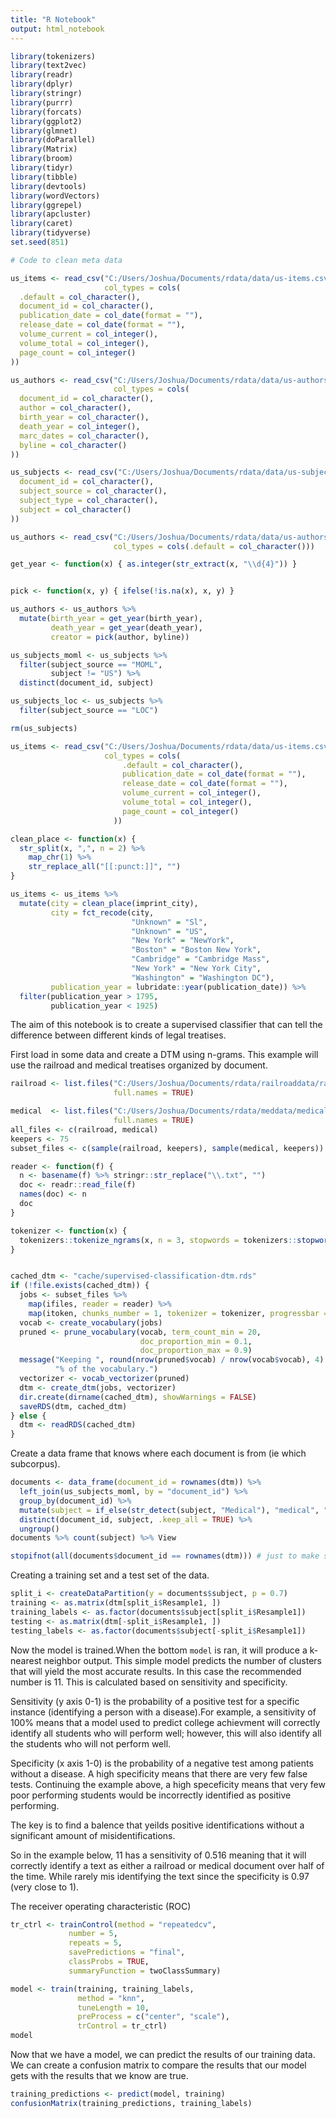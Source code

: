 ```yaml
---
title: "R Notebook"
output: html_notebook
---
```



```r
library(tokenizers)
library(text2vec)
library(readr)
library(dplyr)
library(stringr)
library(purrr)
library(forcats)
library(ggplot2)
library(glmnet)
library(doParallel)
library(Matrix)
library(broom)
library(tidyr)
library(tibble)
library(devtools)
library(wordVectors)
library(ggrepel)
library(apcluster)
library(caret)
library(tidyverse)
set.seed(851)
```
```r

# Code to clean meta data

us_items <- read_csv("C:/Users/Joshua/Documents/rdata/data/us-items.csv",
                     col_types = cols(
  .default = col_character(),
  document_id = col_character(),
  publication_date = col_date(format = ""),
  release_date = col_date(format = ""),
  volume_current = col_integer(),
  volume_total = col_integer(),
  page_count = col_integer()
))

us_authors <- read_csv("C:/Users/Joshua/Documents/rdata/data/us-authors.csv", 
                       col_types = cols(
  document_id = col_character(),
  author = col_character(),
  birth_year = col_character(),
  death_year = col_integer(),
  marc_dates = col_character(),
  byline = col_character()
))

us_subjects <- read_csv("C:/Users/Joshua/Documents/rdata/data/us-subjects.csv", col_types = cols(
  document_id = col_character(),
  subject_source = col_character(),
  subject_type = col_character(),
  subject = col_character()
))

us_authors <- read_csv("C:/Users/Joshua/Documents/rdata/data/us-authors.csv",
                       col_types = cols(.default = col_character()))

get_year <- function(x) { as.integer(str_extract(x, "\\d{4}")) }


pick <- function(x, y) { ifelse(!is.na(x), x, y) }

us_authors <- us_authors %>%
  mutate(birth_year = get_year(birth_year),
         death_year = get_year(death_year),
         creator = pick(author, byline))

us_subjects_moml <- us_subjects %>%
  filter(subject_source == "MOML",
         subject != "US") %>%
  distinct(document_id, subject)

us_subjects_loc <- us_subjects %>%
  filter(subject_source == "LOC")

rm(us_subjects)

us_items <- read_csv("C:/Users/Joshua/Documents/rdata/data/us-items.csv",
                     col_types = cols(
                         .default = col_character(),
                         publication_date = col_date(format = ""),
                         release_date = col_date(format = ""),
                         volume_current = col_integer(),
                         volume_total = col_integer(),
                         page_count = col_integer()
                       ))

clean_place <- function(x) {
  str_split(x, ",", n = 2) %>%
    map_chr(1) %>%
    str_replace_all("[[:punct:]]", "")
}

us_items <- us_items %>%
  mutate(city = clean_place(imprint_city),
         city = fct_recode(city,
                           "Unknown" = "Sl",
                           "Unknown" = "US",
                           "New York" = "NewYork",
                           "Boston" = "Boston New York",
                           "Cambridge" = "Cambridge Mass",
                           "New York" = "New York City",
                           "Washington" = "Washington DC"),
         publication_year = lubridate::year(publication_date)) %>%
  filter(publication_year > 1795,
         publication_year < 1925)

```
The aim of this notebook is to create a supervised classifier that can tell the difference between different kinds of legal treatises.

First load in some data and create a DTM using n-grams. This example will use the railroad and medical treatises organized by document.


```r
railroad <- list.files("C:/Users/Joshua/Documents/rdata/railroaddata/railroads_documents",
                       full.names = TRUE)

medical  <- list.files("C:/Users/Joshua/Documents/rdata/meddata/medical-documents/medical-documents",
                       full.names = TRUE)
all_files <- c(railroad, medical)
keepers <- 75
subset_files <- c(sample(railroad, keepers), sample(medical, keepers))

reader <- function(f) {
  n <- basename(f) %>% stringr::str_replace("\\.txt", "")
  doc <- readr::read_file(f)
  names(doc) <- n
  doc
}

tokenizer <- function(x) {
  tokenizers::tokenize_ngrams(x, n = 3, stopwords = tokenizers::stopwords("en"))
}


cached_dtm <- "cache/supervised-classification-dtm.rds"
if (!file.exists(cached_dtm)) {
  jobs <- subset_files %>% 
    map(ifiles, reader = reader) %>% 
    map(itoken, chunks_number = 1, tokenizer = tokenizer, progressbar = FALSE)
  vocab <- create_vocabulary(jobs)
  pruned <- prune_vocabulary(vocab, term_count_min = 20,
                             doc_proportion_min = 0.1,
                             doc_proportion_max = 0.9)
  message("Keeping ", round(nrow(pruned$vocab) / nrow(vocab$vocab), 4) * 100,
          "% of the vocabulary.")
  vectorizer <- vocab_vectorizer(pruned)
  dtm <- create_dtm(jobs, vectorizer)
  dir.create(dirname(cached_dtm), showWarnings = FALSE)
  saveRDS(dtm, cached_dtm)
} else {
  dtm <- readRDS(cached_dtm)
}
```
Create a data frame that knows where each document is from (ie which subcorpus). 

```r
documents <- data_frame(document_id = rownames(dtm)) %>% 
  left_join(us_subjects_moml, by = "document_id") %>% 
  group_by(document_id) %>% 
  mutate(subject = if_else(str_detect(subject, "Medical"), "medical", "railroad")) %>% 
  distinct(document_id, subject, .keep_all = TRUE) %>% 
  ungroup() 
documents %>% count(subject) %>% View

stopifnot(all(documents$document_id == rownames(dtm))) # just to make sure
```

Creating a training set and a test set of the data.

```r
split_i <- createDataPartition(y = documents$subject, p = 0.7)
training <- as.matrix(dtm[split_i$Resample1, ])
training_labels <- as.factor(documents$subject[split_i$Resample1])
testing <- as.matrix(dtm[-split_i$Resample1, ])
testing_labels <- as.factor(documents$subject[-split_i$Resample1])
```

Now the model is trained.When the bottom `model` is ran, it will produce a k-nearest neighbor output. This simple model predicts the number of clusters that will yield the most accurate results. In this case the recommended number is 11. This is calculated based on sensitivity and specificity. 

Sensitivity (y axis 0-1) is the probability of a positive test for a specific instance (identifying a person with a disease).For example, a sensitivity of 100% means that a model used to predict college achievment will correctly identify all students who will perform well; however, this will also identify all the students who will not perform well. 

Specificity (x axis 1-0) is the probability of a negative test among patients without a disease. A high specificity means that there are very few false tests. Continuing the example above, a high speceficity means that very few poor performing students would be incorrectly identified as positive performing. 

The key is to find a balence that yeilds positive identifications without a significant amount of misidentifications. 

So in the example below, 11 has a sensitivity of 0.516 meaning that it will correctly identify a text as either a railroad or medical document over half of the time. While rarely mis identifying the text since the specificity is 0.97 (very close to 1).

The receiver operating characteristic (ROC)

```r

tr_ctrl <- trainControl(method = "repeatedcv",
             number = 5, 
             repeats = 5,
             savePredictions = "final",
             classProbs = TRUE,
             summaryFunction = twoClassSummary)

model <- train(training, training_labels, 
               method = "knn",
               tuneLength = 10,
               preProcess = c("center", "scale"),
               trControl = tr_ctrl)
model
```
Now that we have a model, we can predict the results of our training data. We can create a confusion matrix to compare the results that our model gets with the results that we know are true.

```r

training_predictions <- predict(model, training)
confusionMatrix(training_predictions, training_labels)
```


